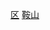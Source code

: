 {{Catnav|頁面分類|...|市辖区|辽宁市辖区}}
{{Catnav|頁面分類|...|辽宁县级行政区|鞍山区县市}}
{{Catnav|頁面分類|...|辽宁地级市|鞍山|鞍山行政区划|鞍山区县市}}
[[Category:鞍山区县市|区]]
[[Category:辽宁市辖区|鞍山]]

{{catmore|铁东区 (鞍山市)|鞍山市铁东区}}